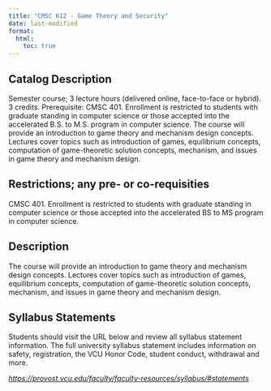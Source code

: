 ```yaml
---
title: "CMSC 612 - Game Theory and Security"
date: last-modified
format:
  html:
    toc: true
---
```


## Catalog Description

Semester course; 3 lecture hours (delivered online, face-to-face or hybrid). 3 credits. Prerequisite: CMSC 401. Enrollment is restricted to students with graduate standing in computer science or those accepted into the accelerated B.S. to M.S. program in computer science. The course will provide an introduction to game theory and mechanism design concepts. Lectures cover topics such as introduction of games, equilibrium concepts, computation of game-theoretic solution concepts, mechanism, and issues in game theory and mechanism design.


## Restrictions; any pre- or co-requisities
 
CMSC 401. Enrollment is restricted to students with graduate standing in computer science or those accepted into the accelerated BS to MS program in computer science.

## Description

The course will provide an introduction to game theory and mechanism design concepts. Lectures cover topics such as introduction of games, equilibrium concepts, computation of game-theoretic solution concepts, mechanism, and issues in game theory and mechanism design.

## Syllabus Statements

Students should visit the URL below and review all syllabus statement information. The full university syllabus statement includes information on safety, registration, the VCU Honor Code, student conduct, withdrawal and more.

*<https://provost.vcu.edu/faculty/faculty-resources/syllabus/#statements>*


